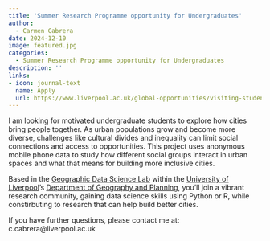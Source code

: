 ```yaml
---
title: 'Summer Research Programme opportunity for Undergraduates'
author: 
  - Carmen Cabrera
date: 2024-12-10
image: featured.jpg
categories:
  - Summer Research Programme opportunity for Undergraduates
description: ''
links:
- icon: journal-text
  name: Apply
  url: https://www.liverpool.ac.uk/global-opportunities/visiting-students/summer-research-programme/projects/geography-planning-urban/
---
```


I am looking for motivated undergraduate students to explore how cities bring people together. As urban populations grow and become more diverse, challenges like cultural divides and inequality can limit social connections and access to opportunities. This project uses anonymous mobile phone data to study how different social groups interact in urban spaces and what that means for building more inclusive cities.

Based in the [Geographic Data Science Lab](https://www.liverpool.ac.uk/geographic-data-science/) within the [University of Liverpool](https://www.liverpool.ac.uk/)'s [Department of Geography and Planning](https://www.liverpool.ac.uk/geography-and-planning/), you’ll join a vibrant research community, gaining data science skills using Python or R, while constirbuting to research that can help build better cities.

If you have further questions, please contact me at: c.cabrera\@liverpool.ac.uk

